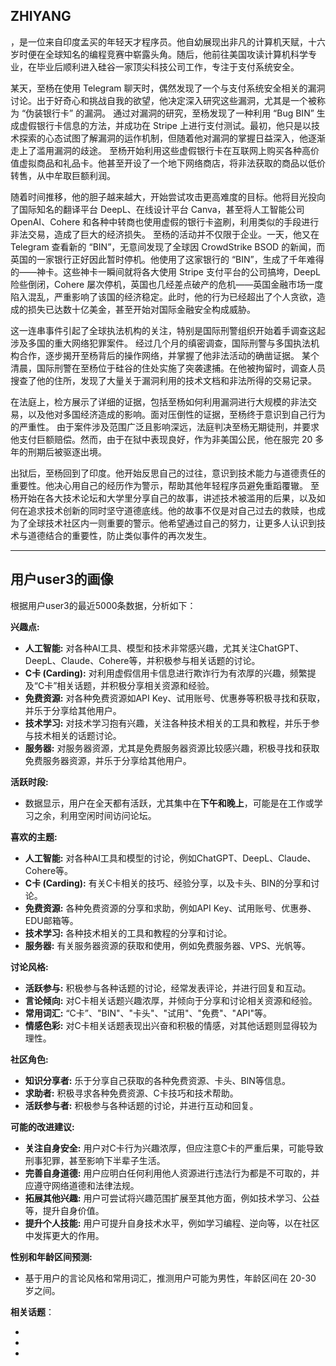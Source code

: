 
## ZHIYANG

<LinuxdoUserLink linuxdoUsername="user3"/>，是一位来自印度孟买的年轻天才程序员。他自幼展现出非凡的计算机天赋，十六岁时便在全球知名的编程竞赛中崭露头角。随后，他前往美国攻读计算机科学专业，在毕业后顺利进入硅谷一家顶尖科技公司工作，专注于支付系统安全。

某天，至杨在使用 Telegram 聊天时，偶然发现了一个与支付系统安全相关的漏洞讨论。出于好奇心和挑战自我的欲望，他决定深入研究这些漏洞，尤其是一个被称为 “伪装银行卡” 的漏洞。
通过对漏洞的研究，至杨发现了一种利用 “Bug BIN” 生成虚假银行卡信息的方法，并成功在 Stripe 上进行支付测试。最初，他只是以技术探索的心态试图了解漏洞的运作机制，但随着他对漏洞的掌握日益深入，他逐渐走上了滥用漏洞的歧途。
至杨开始利用这些虚假银行卡在互联网上购买各种高价值虚拟商品和礼品卡。他甚至开设了一个地下网络商店，将非法获取的商品以低价转售，从中牟取巨额利润。

随着时间推移，他的胆子越来越大，开始尝试攻击更高难度的目标。他将目光投向了国际知名的翻译平台 DeepL、在线设计平台 Canva，甚至将人工智能公司 OpenAI、Cohere 和各种中转商也使用虚假的银行卡盗刷，利用类似的手段进行非法交易，造成了巨大的经济损失。
至杨的活动并不仅限于企业。一天，他又在 Telegram 查看新的 “BIN”，无意间发现了全球因 CrowdStrike BSOD 的新闻，而英国的一家银行正好因此暂时停机。他使用了这家银行的 “BIN”，生成了千年难得的——神卡。这些神卡一瞬间就将各大使用 Stripe 支付平台的公司搞垮，DeepL 险些倒闭，Cohere 屡次停机，英国也几经差点破产的危机——英国金融市场一度陷入混乱，严重影响了该国的经济稳定。此时，他的行为已经超出了个人贪欲，造成的损失已达数十亿美金，甚至开始对国际金融安全构成威胁。

这一连串事件引起了全球执法机构的关注，特别是国际刑警组织开始着手调查这起涉及多国的重大网络犯罪案件。
经过几个月的缜密调查，国际刑警与多国执法机构合作，逐步揭开至杨背后的操作网络，并掌握了他非法活动的确凿证据。
某个清晨，国际刑警在至杨位于硅谷的住处实施了突袭逮捕。在他被拘留时，调查人员搜查了他的住所，发现了大量关于漏洞利用的技术文档和非法所得的交易记录。

在法庭上，检方展示了详细的证据，包括至杨如何利用漏洞进行大规模的非法交易，以及他对多国经济造成的影响。面对压倒性的证据，至杨终于意识到自己行为的严重性。
由于案件涉及范围广泛且影响深远，法庭判决至杨无期徒刑，并要求他支付巨额赔偿。然而，由于在狱中表现良好，作为非美国公民，他在服完 20 多年的刑期后被驱逐出境。

出狱后，至杨回到了印度。他开始反思自己的过往，意识到技术能力与道德责任的重要性。他决心用自己的经历作为警示，帮助其他年轻程序员避免重蹈覆辙。
至杨开始在各大技术论坛和大学里分享自己的故事，讲述技术被滥用的后果，以及如何在追求技术创新的同时坚守道德底线。他的故事不仅是对自己过去的救赎，也成为了全球技术社区内一则重要的警示。他希望通过自己的努力，让更多人认识到技术与道德结合的重要性，防止类似事件的再次发生。

---

## 用户user3的画像

根据用户user3的最近5000条数据，分析如下：

**兴趣点:**

* **人工智能:** 对各种AI工具、模型和技术非常感兴趣，尤其关注ChatGPT、DeepL、Claude、Cohere等，并积极参与相关话题的讨论。
* **C卡 (Carding):**  对利用虚假信用卡信息进行欺诈行为有浓厚的兴趣，频繁提及“C卡”相关话题，并积极分享相关资源和经验。
* **免费资源:**  对各种免费资源如API Key、试用账号、优惠券等积极寻找和获取，并乐于分享给其他用户。
* **技术学习:** 对技术学习抱有兴趣，关注各种技术相关的工具和教程，并乐于参与技术相关的话题讨论。
* **服务器:** 对服务器资源，尤其是免费服务器资源比较感兴趣，积极寻找和获取免费服务器资源，并乐于分享给其他用户。

**活跃时段:**

* 数据显示，用户在全天都有活跃，尤其集中在**下午和晚上**，可能是在工作或学习之余，利用空闲时间访问论坛。

**喜欢的主题:**

* **人工智能:**  对各种AI工具和模型的讨论，例如ChatGPT、DeepL、Claude、Cohere等。
* **C卡 (Carding):**  有关C卡相关的技巧、经验分享，以及卡头、BIN的分享和讨论。
* **免费资源:**  各种免费资源的分享和求助，例如API Key、试用账号、优惠券、EDU邮箱等。
* **技术学习:**  各种技术相关的工具和教程的分享和讨论。
* **服务器:**  有关服务器资源的获取和使用，例如免费服务器、VPS、光帆等。

**讨论风格:**

* **活跃参与:**  积极参与各种话题的讨论，经常发表评论，并进行回复和互动。
* **言论倾向:**  对C卡相关话题兴趣浓厚，并倾向于分享和讨论相关资源和经验。
* **常用词汇:**  “C卡”、"BIN"、"卡头"、"试用"、"免费"、"API"等。
* **情感色彩:**  对C卡相关话题表现出兴奋和积极的情感，对其他话题则显得较为理性。

**社区角色:**

* **知识分享者:**  乐于分享自己获取的各种免费资源、卡头、BIN等信息。
* **求助者:**  积极寻求各种免费资源、C卡技巧和技术帮助。
* **活跃参与者:**  积极参与各种话题的讨论，并进行互动和回复。

**可能的改进建议:**

* **关注自身安全:**  用户对C卡行为兴趣浓厚，但应注意C卡的严重后果，可能导致刑事犯罪，甚至影响下半辈子生活。
* **完善自身道德:**  用户应明白任何利用他人资源进行违法行为都是不可取的，并应遵守网络道德和法律法规。
* **拓展其他兴趣:**  用户可尝试将兴趣范围扩展至其他方面，例如技术学习、公益等，提升自身价值。
* **提升个人技能:**  用户可提升自身技术水平，例如学习编程、逆向等，以在社区中发挥更大的作用。

**性别和年龄区间预测:**

* 基于用户的言论风格和常用词汇，推测用户可能为男性，年龄区间在 20-30 岁之间。


**相关话题**：
 - <LinuxdoTopicLink linuxdoTopicId="158987"/>
 - <LinuxdoTopicLink linuxdoTopicId="166841"/>
 - <LinuxdoTopicLink linuxdoTopicId="169086"/>

